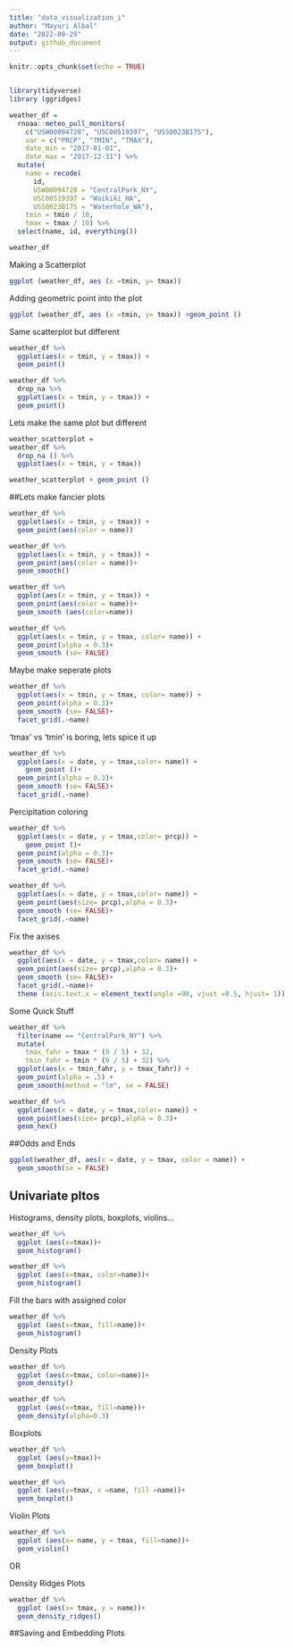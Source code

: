 ```yaml
---
title: "data_visualization_i"
author: "Mayuri Albal"
date: "2022-09-29"
output: github_document
---
```


```r
knitr::opts_chunk$set(echo = TRUE)
```

```r

```

```r
library(tidyverse)
library (ggridges)
```
```r
weather_df = 
  rnoaa::meteo_pull_monitors(
    c("USW00094728", "USC00519397", "USS0023B17S"),
    var = c("PRCP", "TMIN", "TMAX"), 
    date_min = "2017-01-01",
    date_max = "2017-12-31") %>%
  mutate(
    name = recode(
      id, 
      USW00094728 = "CentralPark_NY", 
      USC00519397 = "Waikiki_HA",
      USS0023B17S = "Waterhole_WA"),
    tmin = tmin / 10,
    tmax = tmax / 10) %>%
  select(name, id, everything())
```

```r
weather_df
```
Making a Scatterplot
```r
ggplot (weather_df, aes (x =tmin, y= tmax))
```
Adding geometric point into the plot
```r
ggplot (weather_df, aes (x =tmin, y= tmax)) +geom_point ()
```
Same scatterplot but different
```r
weather_df %>%
  ggplot(aes(x = tmin, y = tmax)) + 
  geom_point()
```

```r
weather_df %>%
  drop_na %>%
  ggplot(aes(x = tmin, y = tmax)) + 
  geom_point()
```

Lets make the same plot but different
```r
weather_scatterplot =
weather_df %>%
  drop_na () %>%
  ggplot(aes(x = tmin, y = tmax))

weather_scatterplot + geom_point ()
```

##Lets make fancier plots

```r
weather_df %>%
  ggplot(aes(x = tmin, y = tmax)) + 
  geom_point(aes(color = name))
```
```r
weather_df %>%
  ggplot(aes(x = tmin, y = tmax)) + 
  geom_point(aes(color = name))+
  geom_smooth()
```

```r
weather_df %>%
  ggplot(aes(x = tmin, y = tmax)) + 
  geom_point(aes(color = name))+
  geom_smooth (aes(color=name))
```


```r
weather_df %>%
  ggplot(aes(x = tmin, y = tmax, color= name)) + 
  geom_point(alpha = 0.3)+
  geom_smooth (se= FALSE)
```
Maybe make seperate plots
```r
weather_df %>%
  ggplot(aes(x = tmin, y = tmax, color= name)) + 
  geom_point(alpha = 0.3)+
  geom_smooth (se= FALSE)+
  facet_grid(.~name)
```
'tmax' vs 'tmin' is boring, lets spice it up
```r
weather_df %>%
  ggplot(aes(x = date, y = tmax,color= name)) + 
    geom_point ()+ 
  geom_point(alpha = 0.3)+
  geom_smooth (se= FALSE)+
  facet_grid(.~name)
```
Percipitation coloring
```r
weather_df %>%
  ggplot(aes(x = date, y = tmax,color= prcp)) + 
    geom_point ()+ 
  geom_point(alpha = 0.3)+
  geom_smooth (se= FALSE)+
  facet_grid(.~name)
```
```r
weather_df %>%
  ggplot(aes(x = date, y = tmax,color= name)) + 
  geom_point(aes(size= prcp),alpha = 0.3)+
  geom_smooth (se= FALSE)+
  facet_grid(.~name)
```
Fix the axises
```r
weather_df %>%
  ggplot(aes(x = date, y = tmax,color= name)) + 
  geom_point(aes(size= prcp),alpha = 0.3)+
  geom_smooth (se= FALSE)+
  facet_grid(.~name)+
  theme (axis.text.x = element_text(angle =90, vjust =0.5, hjust= 1))
```

Some Quick Stuff
```r
weather_df %>% 
  filter(name == "CentralPark_NY") %>% 
  mutate(
    tmax_fahr = tmax * (9 / 5) + 32,
    tmin_fahr = tmin * (9 / 5) + 32) %>% 
  ggplot(aes(x = tmin_fahr, y = tmax_fahr)) +
  geom_point(alpha = .5) + 
  geom_smooth(method = "lm", se = FALSE)
```

```r
weather_df %>%
  ggplot(aes(x = date, y = tmax,color= name)) + 
  geom_point(aes(size= prcp),alpha = 0.3)+
  geom_hex()
```
##Odds and Ends
```r
ggplot(weather_df, aes(x = date, y = tmax, color = name)) + 
  geom_smooth(se = FALSE) 
```
## Univariate pltos
Histograms, density plots, boxplots, violins...

```r
weather_df %>%
  ggplot (aes(x=tmax))+
  geom_histogram()
```
```r
weather_df %>%
  ggplot (aes(x=tmax, color=name))+
  geom_histogram()
```
Fill the bars with assigned color
```r
weather_df %>%
  ggplot (aes(x=tmax, fill=name))+
  geom_histogram()
```
Density Plots
```r
weather_df %>%
  ggplot (aes(x=tmax, color=name))+
  geom_density()
```
```r
weather_df %>%
  ggplot (aes(x=tmax, fill=name))+
  geom_density(alpha=0.3)
```

Boxplots
```r
weather_df %>%
  ggplot (aes(y=tmax))+
  geom_boxplot()
```

```r
weather_df %>%
  ggplot (aes(y=tmax, x =name, fill =name))+
  geom_boxplot()
```

Violin Plots
```r
weather_df %>%
  ggplot (aes(x= name, y = tmax, fill=name))+
  geom_violin()
```

OR

Density Ridges Plots
```r
weather_df %>%
  ggplot (aes(x= tmax, y = name))+
  geom_density_ridges()
```

##Saving and Embedding Plots

